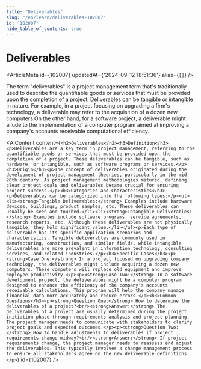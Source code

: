 ```yaml
---
title: "Deliverables"
slug: "/en/learn/deliverables-102007"
id: "102007"
hide_table_of_contents: true
---
```



# Deliverables

<ArticleMeta id={102007} updatedAt={'2024-09-12 18:51:36'} alias={`[]`} />
<div className='border-solid border-b border-t-0 my-4 border-[var(--ifm-color-gray-300)]' />

The term "deliverables" is a project management term that's traditionally used to describe the quantifiable goods or services that must be provided upon the completion of a project. Deliverables can be tangible or intangible in nature. For example, in a project focusing on upgrading a firm's technology, a deliverable may refer to the acquisition of a dozen new computers.On the other hand, for a software project, a deliverable might allude to the implementation of a computer program aimed at improving a company's accounts receivable computational efficiency.

<AIContent content={`<h2>Deliverables</h2><h3>Definition</h3><p>Deliverables are a key term in project management, referring to the quantifiable goods or services that must be provided upon the completion of a project. These deliverables can be tangible, such as hardware, or intangible, such as software programs or services.</p><h3>Origin</h3><p>The concept of deliverables originated during the development of project management theories, particularly in the mid-20th century. As project management methodologies matured, defining clear project goals and deliverables became crucial for ensuring project success.</p><h3>Categories and Characteristics</h3><p>Deliverables can be categorized into the following types:</p><ul><li><strong>Tangible Deliverables:</strong> Examples include hardware devices, buildings, product samples, etc. These deliverables can usually be seen and touched.</li><li><strong>Intangible Deliverables:</strong> Examples include software programs, service agreements, research reports, etc. Although these deliverables are not physically tangible, they hold significant value.</li></ul><p>Each type of deliverable has its specific application scenarios and characteristics. Tangible deliverables are commonly used in manufacturing, construction, and similar fields, while intangible deliverables are more prevalent in information technology, consulting services, and related industries.</p><h3>Specific Cases</h3><p><strong>Case One:</strong> In a project focused on upgrading company technology, the deliverables might include acquiring a dozen new computers. These computers will replace old equipment and improve employee productivity.</p><p><strong>Case Two:</strong> In a software development project, the deliverables might be a computer program designed to enhance the efficiency of the company's accounts receivable calculations. This program will help the company manage financial data more accurately and reduce errors.</p><h3>Common Questions</h3><p><strong>Question One:</strong> How to determine the deliverables of a project?<br/><strong>Answer:</strong> The deliverables of a project are usually determined during the project initiation phase through requirements analysis and project planning. The project manager needs to communicate with stakeholders to clarify project goals and expected outcomes.</p><p><strong>Question Two:</strong> How to handle adjustments to deliverables if project requirements change midway?<br/><strong>Answer:</strong> If project requirements change, the project manager needs to reassess and adjust the deliverables. This typically involves a change management process to ensure all stakeholders agree on the new deliverable definitions.</p>`} id={102007} />
